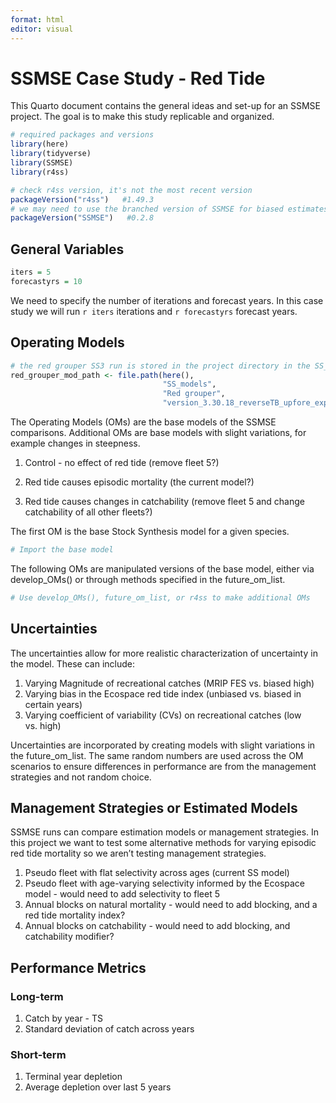 ```yaml
---
format: html
editor: visual
---
```


# SSMSE Case Study - Red Tide

This Quarto document contains the general ideas and set-up for an SSMSE project. The goal is to make this study replicable and organized.

```r

# required packages and versions
library(here)
library(tidyverse)
library(SSMSE)
library(r4ss)

# check r4ss version, it's not the most recent version  
packageVersion("r4ss")   #1.49.3
# we may need to use the branched version of SSMSE for biased estimates
packageVersion("SSMSE")   #0.2.8

```

## General Variables

```r

iters = 5 
forecastyrs = 10 

```

We need to specify the number of iterations and forecast years. In this case study we will run `r iters` iterations and `r forecastyrs` forecast years.

## Operating Models

```r

# the red grouper SS3 run is stored in the project directory in the SS_models folder
red_grouper_mod_path <- file.path(here(),
                                  "SS_models",
                                  "Red grouper",
                                  "version_3.30.18_reverseTB_upfore_expdat")

```

The Operating Models (OMs) are the base models of the SSMSE comparisons. Additional OMs are base models with slight variations, for example changes in steepness.

1.  Control - no effect of red tide (remove fleet 5?)

2.  Red tide causes episodic mortality (the current model?)

3.  Red tide causes changes in catchability (remove fleet 5 and change catchability of all other fleets?)

The first OM is the base Stock Synthesis model for a given species.

```r

# Import the base model

```

The following OMs are manipulated versions of the base model, either via develop_OMs() or through methods specified in the future_om_list.

```r

# Use develop_OMs(), future_om_list, or r4ss to make additional OMs

```

## Uncertainties

The uncertainties allow for more realistic characterization of uncertainty in the model. These can include:

1.  Varying Magnitude of recreational catches (MRIP FES vs. biased high)
2.  Varying bias in the Ecospace red tide index (unbiased vs. biased in certain years)
3.  Varying coefficient of variability (CVs) on recreational catches (low vs. high)

Uncertainties are incorporated by creating models with slight variations in the future_om_list. The same random numbers are used across the OM scenarios to ensure differences in performance are from the management strategies and not random choice.

## Management Strategies or Estimated Models

SSMSE runs can compare estimation models or management strategies. In this project we want to test some alternative methods for varying episodic red tide mortality so we aren't testing management strategies.

1.  Pseudo fleet with flat selectivity across ages (current SS model)
2.  Pseudo fleet with age-varying selectivity informed by the Ecospace model - would need to add selectivity to fleet 5
3.  Annual blocks on natural mortality - would need to add blocking, and a red tide mortality index?
4.  Annual blocks on catchability - would need to add blocking, and catchability modifier?

## Performance Metrics

### Long-term

1.  Catch by year - TS
2.  Standard deviation of catch across years

### Short-term

1.  Terminal year depletion
2.  Average depletion over last 5 years
